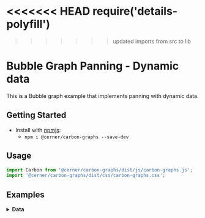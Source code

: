 <<<<<<< HEAD
require('details-polyfill')
=======
>>>>>>> updated imports from src to lib

# Bubble Graph Panning - Dynamic data

This is a Bubble graph example that implements panning with dynamic data.

## Getting Started

- Install with [npmjs](https://www.npmjs.com):
  - `npm i @cerner/carbon-graphs --save-dev`

## Usage

```jsx
import Carbon from '@cerner/carbon-graphs/dist/js/carbon-graphs.js';
import '@cerner/carbon-graphs/dist/css/carbon-graphs.css';
```

## Examples
<BubbleSingleDatasetExample />

<details>
<summary style={{fontSize: 24 }}>
<b>Data</b>
</summary>

### Graph Config object
<GraphConfig />

### Data object
#### Initial Dataset
<DataObject1 />

#### Updated Dataset
<DataObject2 />
</details>
